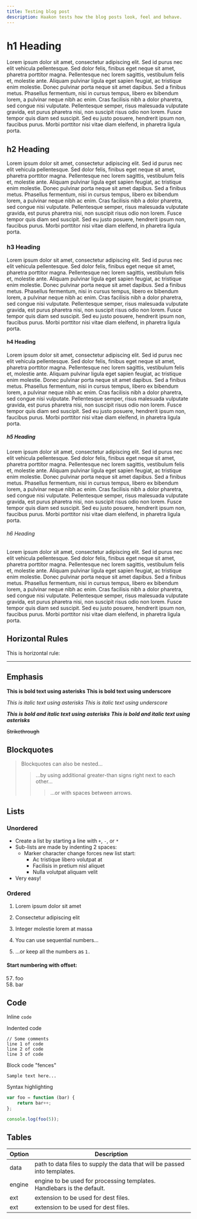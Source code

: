 ```yaml
---
title: Testing blog post
description: Haakon tests how the blog posts look, feel and behave.
---
```


# h1 Heading

Lorem ipsum dolor sit amet, consectetur adipiscing elit. Sed id purus nec elit vehicula
pellentesque. Sed dolor felis, finibus eget neque sit amet, pharetra porttitor magna. Pellentesque
nec lorem sagittis, vestibulum felis et, molestie ante. Aliquam pulvinar ligula eget sapien feugiat,
ac tristique enim molestie. Donec pulvinar porta neque sit amet dapibus. Sed a finibus metus.
Phasellus fermentum, nisi in cursus tempus, libero ex bibendum lorem, a pulvinar neque nibh ac enim.
Cras facilisis nibh a dolor pharetra, sed congue nisi vulputate. Pellentesque semper, risus
malesuada vulputate gravida, est purus pharetra nisi, non suscipit risus odio non lorem. Fusce
tempor quis diam sed suscipit. Sed eu justo posuere, hendrerit ipsum non, faucibus purus. Morbi
porttitor nisi vitae diam eleifend, in pharetra ligula porta.

## h2 Heading

Lorem ipsum dolor sit amet, consectetur adipiscing elit. Sed id purus nec elit vehicula
pellentesque. Sed dolor felis, finibus eget neque sit amet, pharetra porttitor magna. Pellentesque
nec lorem sagittis, vestibulum felis et, molestie ante. Aliquam pulvinar ligula eget sapien feugiat,
ac tristique enim molestie. Donec pulvinar porta neque sit amet dapibus. Sed a finibus metus.
Phasellus fermentum, nisi in cursus tempus, libero ex bibendum lorem, a pulvinar neque nibh ac enim.
Cras facilisis nibh a dolor pharetra, sed congue nisi vulputate. Pellentesque semper, risus
malesuada vulputate gravida, est purus pharetra nisi, non suscipit risus odio non lorem. Fusce
tempor quis diam sed suscipit. Sed eu justo posuere, hendrerit ipsum non, faucibus purus. Morbi
porttitor nisi vitae diam eleifend, in pharetra ligula porta.

### h3 Heading

Lorem ipsum dolor sit amet, consectetur adipiscing elit. Sed id purus nec elit vehicula
pellentesque. Sed dolor felis, finibus eget neque sit amet, pharetra porttitor magna. Pellentesque
nec lorem sagittis, vestibulum felis et, molestie ante. Aliquam pulvinar ligula eget sapien feugiat,
ac tristique enim molestie. Donec pulvinar porta neque sit amet dapibus. Sed a finibus metus.
Phasellus fermentum, nisi in cursus tempus, libero ex bibendum lorem, a pulvinar neque nibh ac enim.
Cras facilisis nibh a dolor pharetra, sed congue nisi vulputate. Pellentesque semper, risus
malesuada vulputate gravida, est purus pharetra nisi, non suscipit risus odio non lorem. Fusce
tempor quis diam sed suscipit. Sed eu justo posuere, hendrerit ipsum non, faucibus purus. Morbi
porttitor nisi vitae diam eleifend, in pharetra ligula porta.

#### h4 Heading

Lorem ipsum dolor sit amet, consectetur adipiscing elit. Sed id purus nec elit vehicula
pellentesque. Sed dolor felis, finibus eget neque sit amet, pharetra porttitor magna. Pellentesque
nec lorem sagittis, vestibulum felis et, molestie ante. Aliquam pulvinar ligula eget sapien feugiat,
ac tristique enim molestie. Donec pulvinar porta neque sit amet dapibus. Sed a finibus metus.
Phasellus fermentum, nisi in cursus tempus, libero ex bibendum lorem, a pulvinar neque nibh ac enim.
Cras facilisis nibh a dolor pharetra, sed congue nisi vulputate. Pellentesque semper, risus
malesuada vulputate gravida, est purus pharetra nisi, non suscipit risus odio non lorem. Fusce
tempor quis diam sed suscipit. Sed eu justo posuere, hendrerit ipsum non, faucibus purus. Morbi
porttitor nisi vitae diam eleifend, in pharetra ligula porta.

##### h5 Heading

Lorem ipsum dolor sit amet, consectetur adipiscing elit. Sed id purus nec elit vehicula
pellentesque. Sed dolor felis, finibus eget neque sit amet, pharetra porttitor magna. Pellentesque
nec lorem sagittis, vestibulum felis et, molestie ante. Aliquam pulvinar ligula eget sapien feugiat,
ac tristique enim molestie. Donec pulvinar porta neque sit amet dapibus. Sed a finibus metus.
Phasellus fermentum, nisi in cursus tempus, libero ex bibendum lorem, a pulvinar neque nibh ac enim.
Cras facilisis nibh a dolor pharetra, sed congue nisi vulputate. Pellentesque semper, risus
malesuada vulputate gravida, est purus pharetra nisi, non suscipit risus odio non lorem. Fusce
tempor quis diam sed suscipit. Sed eu justo posuere, hendrerit ipsum non, faucibus purus. Morbi
porttitor nisi vitae diam eleifend, in pharetra ligula porta.

###### h6 Heading

Lorem ipsum dolor sit amet, consectetur adipiscing elit. Sed id purus nec elit vehicula
pellentesque. Sed dolor felis, finibus eget neque sit amet, pharetra porttitor magna. Pellentesque
nec lorem sagittis, vestibulum felis et, molestie ante. Aliquam pulvinar ligula eget sapien feugiat,
ac tristique enim molestie. Donec pulvinar porta neque sit amet dapibus. Sed a finibus metus.
Phasellus fermentum, nisi in cursus tempus, libero ex bibendum lorem, a pulvinar neque nibh ac enim.
Cras facilisis nibh a dolor pharetra, sed congue nisi vulputate. Pellentesque semper, risus
malesuada vulputate gravida, est purus pharetra nisi, non suscipit risus odio non lorem. Fusce
tempor quis diam sed suscipit. Sed eu justo posuere, hendrerit ipsum non, faucibus purus. Morbi
porttitor nisi vitae diam eleifend, in pharetra ligula porta.

## Horizontal Rules

This is horizontal rule:

---

## Emphasis

**This is bold text using asterisks** **This is bold text using underscore**

_This is italic text using asterisks_ _This is italic text using underscore_

**_This is bold and italic text using asterisks_** **_This is bold and italic text using
asterisks_**

~~Strikethrough~~

## Blockquotes

> Blockquotes can also be nested...
>
> > ...by using additional greater-than signs right next to each other...
> >
> > > ...or with spaces between arrows.

## Lists

### Unordered

-   Create a list by starting a line with `+`, `-`, or `*`
-   Sub-lists are made by indenting 2 spaces:
    -   Marker character change forces new list start:
        -   Ac tristique libero volutpat at
        *   Facilisis in pretium nisl aliquet
        -   Nulla volutpat aliquam velit
-   Very easy!

### Ordered

1. Lorem ipsum dolor sit amet
2. Consectetur adipiscing elit
3. Integer molestie lorem at massa

4. You can use sequential numbers...
5. ...or keep all the numbers as `1.`

#### Start numbering with offset:

57. foo
1. bar

## Code

Inline `code`

Indented code

    // Some comments
    line 1 of code
    line 2 of code
    line 3 of code

Block code "fences"

```
Sample text here...
```

Syntax highlighting

```js
var foo = function (bar) {
    return bar++;
};

console.log(foo(5));
```

## Tables

| Option | Description                                                               |
| ------ | ------------------------------------------------------------------------- |
| data   | path to data files to supply the data that will be passed into templates. |
| engine | engine to be used for processing templates. Handlebars is the default.    |
| ext    | extension to be used for dest files.                                      |
| ext    | extension to be used for dest files.                                      |
